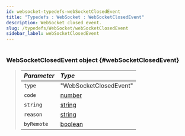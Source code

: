 ```yaml
---
id: websocket-typedefs-webSocketClosedEvent
title: "Typedefs : WebSocket : WebSocketClosedEvent"
description: WebSocket closed event.
slug: /typedefs/WebSocket/webSocketClosedEvent
sidebar_label: webSocketClosedEvent
---
```



#

### WebSocketClosedEvent <span className="info badge">object</span> {#webSocketClosedEvent}

> | <i className="fa-solid fa-hashtag"/> Parameter | <i className="fa-solid fa-font"/> Type                                                              |
> | :--------------------------------------------- | :-------------------------------------------------------------------------------------------------- |
> | `type`                                         | "WebSocketClosedEvent"                                                                              |
> | `code`                                         | [number](https://developer.mozilla.org/en-US/docs/Web/JavaScript/Reference/Global_Objects/Number)   |
> | `string`                                       | [string](https://developer.mozilla.org/en-US/docs/Web/JavaScript/Reference/Global_Objects/String)   |
> | `reason`                                       | [string](https://developer.mozilla.org/en-US/docs/Web/JavaScript/Reference/Global_Objects/String)   |
> | `byRemote`                                     | [boolean](https://developer.mozilla.org/en-US/docs/Web/JavaScript/Reference/Global_Objects/Boolean) |
